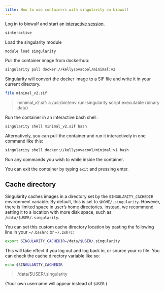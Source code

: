 ```yaml
---
title: How to use containers with singularity on biowulf
---
```


Log in to biowulf and start an [interactive session](https://hpc.nih.gov/docs/userguide.html#int).

```sh
sinteractive
```

Load the singularity module
```sh
module load singularity
```

Pull the container image from dockerhub:

```sh
singularity pull docker://kellysovacool/minimal:v2
```

Singularity will convert the docker image to a SIF file and write it in your current directory.

```sh
file minimal_v2.sif
```
> minimal_v2.sif: a /usr/bin/env run-singularity script executable (binary data)

Run the container in an interactive bash shell:
```sh
singularity shell minimal_v2.sif bash
```

Alternatively, you can pull the container and run it interactively in one command like this:

```sh
singularity shell docker://kellysovacool/minimal:v1 bash
```

Run any commands you wish to while inside the container.

You can exit the container by typing `exit` and pressing enter.

## Cache directory

Singularity caches images in a directory set by the `SINGULARITY_CACHEDIR` environment variable.
By default, this is set to `$HOME/.singularity`. 
However, there is limited space in user's home directories.
Instead, we recommend setting it to a location with more disk space, such as
`/data/$USER/.singularity`.

You can set this custom cache directory location by pasting the following line in your `~/.bashrc` or `~/.zshrc`:

```sh
export SINGULARITY_CACHEDIR=/data/$USER/.singularity
```

This will take effect if you log out and log back in, or source your rc file.
You can check the cache directory variable like so:

```sh
echo $SINGULARITY_CACHEDIR
```
> /data/$USER/.singularity

(Your own username will appear instead of `$USER`.)